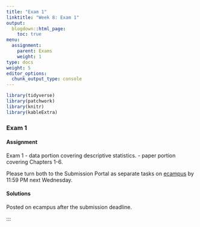 ```yaml
---
title: "Exam 1"
linktitle: "Week 8: Exam 1"
output:
  blogdown::html_page:
    toc: true
menu:
  assignment:
    parent: Exams
    weight: 1
type: docs
weight: 5
editor_options: 
  chunk_output_type: console
---
```

<style>
span.boxed {
  border: 0px solid #FFFFFF;
  padding: 5px;
  color: #FFFFFF;
  background-color: #005b96;
  display: inline;
} 

table {
   margin-left: auto;
   margin-right: auto;
}

table thead th { border-bottom: 1px solid #ddd; 
}

th, td { padding: 5px; 
}

tr:nth-child(even) { background: #ffffff; 
}
</style>

```r
library(tidyverse)
library(patchwork)
library(knitr)
library(kableExtra)
```

### Exam 1

#### Assignment
Exam 1 
- data portion covering descriptive statistics.
- paper portion covering Chapters 1-6. 

Please turn both to the Submission Portal as separate tasks on [ecampus](https://ecampus.wvu.edu/){target="_blank"} by 11:59 PM next Wednesday.<br>

#### Solutions
Posted on ecampus after the submission deadline.

:::

